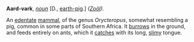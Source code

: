 '''Aard-vark''', ''[[noun (part of speech)|noun]]'' [D., [[earth-pig]].] ''([[Zo&ouml;l (subject)|Zo&ouml;l]]).''

An [[edentate]] [[mammal]], of the genus ''Orycteropus'', somewhat resembling a pig, common in some parts of Southern Africa. It [[burrows]] in the ground, and feeds entirely on ants, which it [[catches]] with its long, [[slimy]] tongue.